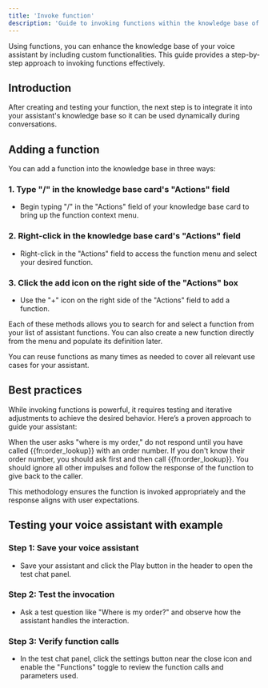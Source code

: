 ```yaml
---
title: 'Invoke function'
description: 'Guide to invoking functions within the knowledge base of your voice assistant.'
---
```


Using functions, you can enhance the knowledge base of your voice assistant by including custom functionalities. This guide provides a step-by-step approach to invoking functions effectively.

## Introduction

After creating and testing your function, the next step is to integrate it into your assistant's knowledge base so it can be used dynamically during conversations.

## Adding a function

You can add a function into the knowledge base in three ways:

### 1. Type "/" in the knowledge base card's "Actions" field
   - Begin typing "/" in the "Actions" field of your knowledge base card to bring up the function context menu.

### 2. Right-click in the knowledge base card's "Actions" field
   - Right-click in the "Actions" field to access the function menu and select your desired function.

### 3. Click the add icon on the right side of the "Actions" box
   - Use the "+" icon on the right side of the "Actions" field to add a function.

Each of these methods allows you to search for and select a function from your list of assistant functions. You can also create a new function directly from the menu and populate its definition later.

You can reuse functions as many times as needed to cover all relevant use cases for your assistant.

## Best practices

While invoking functions is powerful, it requires testing and iterative adjustments to achieve the desired behavior. Here’s a proven approach to guide your assistant:

When the user asks "where is my order," do not respond until you have called {{fn:order_lookup}} with an order number. If you don't know their order number, you should ask first and then call {{fn:order_lookup}}. You should ignore all other impulses and follow the response of the function to give back to the caller.

This methodology ensures the function is invoked appropriately and the response aligns with user expectations.

## Testing your voice assistant with example

### Step 1: Save your voice assistant
   - Save your assistant and click the Play button in the header to open the test chat panel.

### Step 2: Test the invocation
   - Ask a test question like "Where is my order?" and observe how the assistant handles the interaction.

### Step 3: Verify function calls
   - In the test chat panel, click the settings button near the close icon and enable the "Functions" toggle to review the function calls and parameters used.
